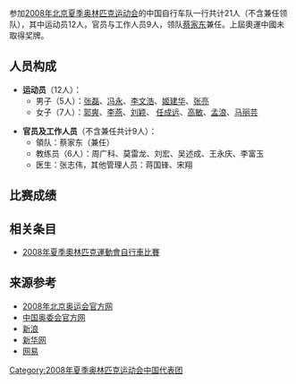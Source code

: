 {{奥运中国代表团参赛项目表
|年份=2008年
|比赛项目=自行车
|项目符号文件名称=
|金牌数=/
|银牌数=/
|铜牌数=/
|奖牌总数=/
}}

参加[[2008年夏季奥林匹克运动会|2008年北京夏季奥林匹克运动会]]的中国自行车队一行共计21人（不含兼任领队），其中运动员12人，官员与工作人员9人，领队[[蔡家东|蔡家东]]兼任。上屆奧運中國未取得奖牌。

== 人员构成 ==
*'''运动员'''（12人）：
**男子（5人）：[[张磊_(自行车运动员)|张磊]]、[[冯永_(自行车运动员)|冯永]]、[[李文浩_(自行车运动员)|李文浩]]、[[姬建华|姬建华]]、[[张亮_(自行车运动员)|张亮]]
**女子（7人）：[[郭爽|郭爽]]、[[李燕_(自行车运动员)|李燕]]、[[刘颖_(自行车运动员)|刘颖]]、 [[任成远|任成远]]、[[高敏_(自行车运动员)|高敏]]、[[孟浪_(自行车运动员)|孟浪]]、[[马丽芸|马丽芸]]

*'''官员及工作人员'''（不含兼任共计9人）：
**領队：蔡家东（兼任）
**教练员（6人）：周广科、莫雷龙、刘宏、吴述成、王永庆、李富玉
**医生：张志伟，其他管理人员：蒋国锋、宋翔

== 比赛成绩 ==

== 相关条目 ==
* [[2008年夏季奧林匹克運動會自行車比賽|2008年夏季奧林匹克運動會自行車比賽]]

== 来源参考 ==
<references />
* [http://2008.olympic.cn/ 2008年北京奥运会官方网]{{Wayback|url=http://2008.olympic.cn/ |date=20080905005640 }}
* [http://archery.sport.org.cn 中国奥委会官方网]{{Wayback|url=http://archery.sport.org.cn/ |date=20200806135012 }}
* [http://2008.sina.com.cn 新浪]{{Wayback|url=http://2008.sina.com.cn/ |date=20201022062701 }}
* [http://www.xinhuanet.com/olympics/ 新华网]{{Wayback|url=http://www.xinhuanet.com/olympics/ |date=20201022065957 }}
* [http://2008.163.com/ 网易]{{Wayback|url=http://2008.163.com/ |date=20200508051104 }}

{{2008年夏季奥林匹克运动会中国代表团参赛项目}}

[[Category:2008年夏季奥林匹克运动会中国代表团|Category:2008年夏季奥林匹克运动会中国代表团]]